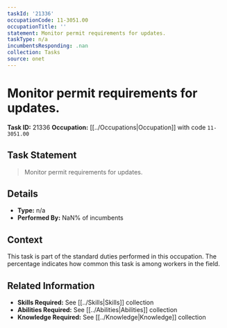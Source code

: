 ```yaml
---
taskId: '21336'
occupationCode: 11-3051.00
occupationTitle: ''
statement: Monitor permit requirements for updates.
taskType: n/a
incumbentsResponding: .nan
collection: Tasks
source: onet
---
```

# Monitor permit requirements for updates.

**Task ID:** 21336
**Occupation:** [[../Occupations|Occupation]] with code `11-3051.00`

## Task Statement

> Monitor permit requirements for updates.

## Details

- **Type:** n/a
- **Performed By:** NaN% of incumbents

## Context

This task is part of the standard duties performed in this occupation. The percentage indicates how common this task is among workers in the field.

## Related Information

- **Skills Required:** See [[../Skills|Skills]] collection
- **Abilities Required:** See [[../Abilities|Abilities]] collection
- **Knowledge Required:** See [[../Knowledge|Knowledge]] collection
